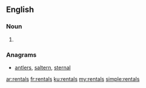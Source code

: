 ==English==

===Noun===
{{head|en|plural}}

# {{plural of|rental|lang=en}}

===Anagrams===
* [[antlers#English|antlers]], [[saltern#English|saltern]], [[sternal#English|sternal]]

[[ar:rentals]]
[[fr:rentals]]
[[ku:rentals]]
[[my:rentals]]
[[simple:rentals]]